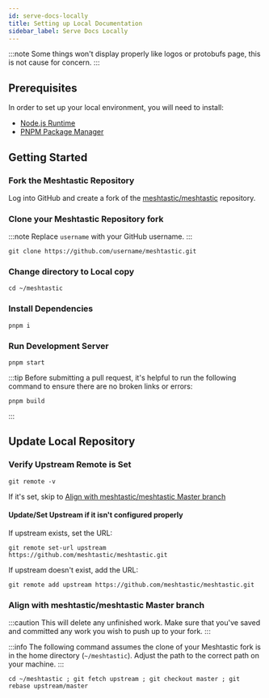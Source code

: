 ```yaml
---
id: serve-docs-locally
title: Setting up Local Documentation
sidebar_label: Serve Docs Locally
---
```


:::note
Some things won't display properly like logos or protobufs page, this is not cause for concern.
:::

## Prerequisites

In order to set up your local environment, you will need to install:

- [Node.js Runtime](https://nodejs.org)
- [PNPM Package Manager](https://pnpm.io)

## Getting Started

### Fork the Meshtastic Repository

Log into GitHub and create a fork of the [meshtastic/meshtastic](https://github.com/meshtastic/meshtastic) repository.

### Clone your Meshtastic Repository fork

:::note
Replace `username` with your GitHub username.
:::

```shell title="Clone username/Meshtastic Repo"
git clone https://github.com/username/meshtastic.git
```

### Change directory to Local copy

```shell title="Change Directory"
cd ~/meshtastic
```

### Install Dependencies

```shell title="Install dependencies using Yarn"
pnpm i
```

### Run Development Server

```shell title="Run node.js server"
pnpm start
```

:::tip
Before submitting a pull request, it's helpful to run the following command to ensure there are no broken links or errors:

```shell title="Build Project"
pnpm build
```

:::

## Update Local Repository

### Verify Upstream Remote is Set

```shell title="Check Remote and Upstream Repositories"
git remote -v
```

If it's set, skip to [Align with meshtastic/meshtastic Master branch](#align-with-meshtasticmeshtastic-master-branch)

#### Update/Set Upstream if it isn't configured properly

If upstream exists, set the URL:

```shell title="Update Upstream Repository"
git remote set-url upstream https://github.com/meshtastic/meshtastic.git
```

If upstream doesn't exist, add the URL:

```shell title="Add Upstream Repository"
git remote add upstream https://github.com/meshtastic/meshtastic.git
```

### Align with meshtastic/meshtastic Master branch

:::caution
This will delete any unfinished work. Make sure that you've saved and committed any work you wish to push up to your fork.
:::

:::info
The following command assumes the clone of your Meshtastic fork is in the home directory (`~/meshtastic`). Adjust the path to the correct path on your machine.
:::

```shell title="Rebase local Meshtastic to remote Meshtastic"
cd ~/meshtastic ; git fetch upstream ; git checkout master ; git rebase upstream/master
```
